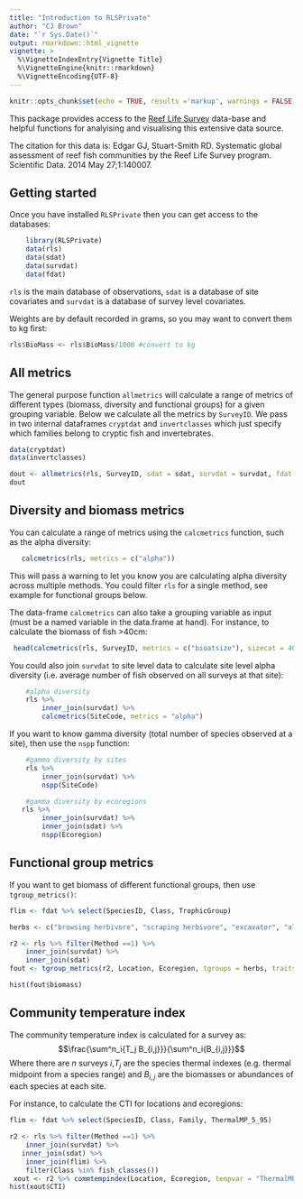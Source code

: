 ```yaml
---
title: "Introduction to RLSPrivate"
author: "CJ Brown"
date: "`r Sys.Date()`"
output: rmarkdown::html_vignette
vignette: >
  %\VignetteIndexEntry{Vignette Title}
  %\VignetteEngine{knitr::rmarkdown}
  %\VignetteEncoding{UTF-8}
---
```


```r
knitr::opts_chunk$set(echo = TRUE, results ='markup', warnings = FALSE, comment = '', strip.white = FALSE)
```  

This package provides access to the [Reef Life Survey](https://reeflifesurvey.com/) data-base and helpful functions for analyising and visualising this extensive data source.

The citation for this data is:
Edgar GJ, Stuart-Smith RD. Systematic global assessment of reef fish communities by the Reef Life Survey program. Scientific Data. 2014 May 27;1:140007.

## Getting started

Once you have installed `RLSPrivate` then you can get access to the databases:

```r
    library(RLSPrivate)
    data(rls)
    data(sdat)
    data(survdat)
    data(fdat)
```
`rls` is the main database of observations, `sdat` is a database of site covariates and `survdat` is a database of survey level covariates. 

Weights are by default recorded in grams, so you may want to convert them to kg first:
```r
rls$BioMass <- rls$BioMass/1000 #convert to kg
```


## All metrics

The general purpose function `allmetrics` will calculate a range of metrics of different types (biomass, diversity and functional groups) for a given grouping variable. Below we calculate all the metrics by `SurveyID`.  We pass in two internal dataframes `cryptdat` and `invertclasses` which just specify which families belong to cryptic fish and invertebrates. 

```r
data(cryptdat)
data(invertclasses)

dout <- allmetrics(rls, SurveyID, sdat = sdat, survdat = survdat, fdat = fdat, cryptdat = cryptdat, invertclasses = invertclasses)
dout
```

## Diversity and biomass metrics 

You can calculate a range of metrics using the `calcmetrics` function, such as the alpha diversity: 

```r
   calcmetrics(rls, metrics = c("alpha"))
```  

This will pass a warning to let you know you are calculating alpha diversity across multiple methods. You could filter `rls` for a single method, see example for functional groups below. 

The data-frame `calcmetrics` can also take a grouping variable as input (must be a named variable in the data.frame at hand). For instance, to calculate the biomass of fish >40cm: 

```r
 head(calcmetrics(rls, SurveyID, metrics = c("bioatsize"), sizecat = 40))
```

You could also join `survdat` to site level data to calculate site level alpha diversity (i.e. average number of fish observed on all surveys at that site): 

```r
    #alpha diversity
    rls %>%
        inner_join(survdat) %>%
        calcmetrics(SiteCode, metrics = "alpha")
```

If you want to know gamma diversity (total number of species observed at a site), then use the `nspp` function:  

```r
    #gamma diversity by sites 
    rls %>%
        inner_join(survdat) %>%
        nspp(SiteCode)

    #gamma diversity by ecoregions
   rls %>%
        inner_join(survdat) %>%
        inner_join(sdat) %>%
        nspp(Ecoregion)

```

## Functional group metrics 

If you want to get biomass of different functional groups, then use `tgroup_metrics()`:  

```r
flim <- fdat %>% select(SpeciesID, Class, TrophicGroup)

herbs <- c("browsing herbivore", "scraping herbivore", "excavator", "algal farmer")

r2 <- rls %>% filter(Method ==1) %>%
    inner_join(survdat) %>%
    inner_join(sdat)
fout <- tgroup_metrics(r2, Location, Ecoregion, tgroups = herbs, traits = flim, na.rm = T, metrics = "biomass")

hist(fout$biomass)
```

## Community temperature index

The community temperature index is calculated for a survey as:
$$\frac{\sum^n_i{T_j B_{i,j}}}{\sum^n_i{B_{i,j}}}$$
Where there are $n$ surveys $i$,$T_j$ are the species thermal indexes (e.g. thermal midpoint from a species range) and $B_{i,j}$ are the biomasses or abundances of each species at each site.

For instance, to calculate the CTI for locations and ecoregions: 

```r
flim <- fdat %>% select(SpeciesID, Class, Family, ThermalMP_5_95)

r2 <- rls %>% filter(Method ==1) %>%
    inner_join(survdat) %>%
   inner_join(sdat) %>%
    inner_join(flim) %>%
    filter(Class %in% fish_classes())
 xout <- r2 %>% commtempindex(Location, Ecoregion, tempvar = "ThermalMP_5_95", abundvar = "BioMass", dolog = TRUE)
hist(xout$CTI)

```
